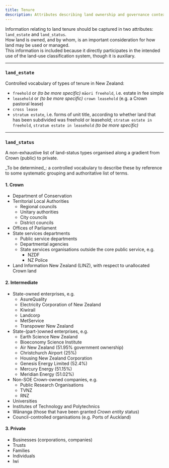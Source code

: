 ```yaml
---
title: Tenure
description: Attributes describing land ownership and governance context
---
```




Information relating to land tenure should be captured in two attributes: `land_estate` and `land_status`.  
How land is owned, and by whom, is an important consideration for how land may be used or managed.  
This information is included because it directly participates in the intended use of the land-use classification system, though it is auxiliary.

---

### `land_estate`

Controlled vocabulary of types of tenure in New Zealand:

- `freehold` or _(to be more specific)_ `māori freehold`, i.e. estate in fee simple  
- `leasehold` or _(to be more specific)_ `crown leasehold` (e.g. a Crown pastoral lease)  
- `cross lease`  
- `stratum estate`, i.e. forms of unit title, according to whether land that has been subdivided was freehold or leasehold; `stratum estate in freehold`, `stratum estate in leasehold` _(to be more specific)_

---

### `land_status`

A non-exhaustive list of land-status types organised along a gradient from Crown (public) to private.

<Aside>
_To be determined_: a controlled vocabulary to describe these by reference to some systematic grouping and authoritative list of terms.
</Aside>

#### 1. Crown
- Department of Conservation  
- Territorial Local Authorities  
  - Regional councils  
  - Unitary authorities  
  - City councils  
  - District councils  
- Offices of Parliament  
- State services departments  
  - Public service departments  
  - Departmental agencies  
  - State services organisations outside the core public service, e.g.  
    - NZDF  
    - NZ Police  
- Land Information New Zealand (LINZ), with respect to unallocated Crown land  

#### 2. Intermediate
- State-owned enterprises, e.g.  
  - AsureQuality  
  - Electricity Corporation of New Zealand  
  - Kiwirail  
  - Landcorp  
  - MetService  
  - Transpower New Zealand  
- State-(part-)owned enterprises, e.g.  
  - Earth Science New Zealand
  - Bioeconomy Science Institute
  - Air New Zealand (51.95% government ownership)  
  - Christchurch Airport (25%)  
  - Housing New Zealand Corporation  
  - Genesis Energy Limited (52.4%)  
  - Mercury Energy (51.15%)  
  - Meridian Energy (51.02%)  
- Non-SOE Crown-owned companies, e.g.  
  - Public Research Organisations
  - TVNZ  
  - RNZ  
- Universities  
- Institutes of Technology and Polytechnics  
- Wānanga (those that have been granted _Crown entity_ status)  
- Council-controlled organisations (e.g. Ports of Auckland)

#### 3. Private
- Businesses (corporations, companies)  
- Trusts  
- Families  
- Individuals  
- Iwi
